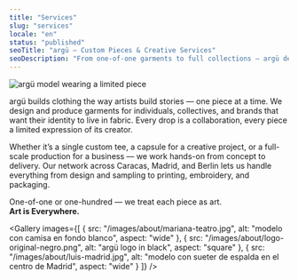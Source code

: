 ```yaml
---
title: "Services"
slug: "services"
locale: "en"
status: "published"
seoTitle: "argü — Custom Pieces & Creative Services"
seoDescription: "From one-of-one garments to full collections — argü designs, personalizes, and produces art you can wear."
---
```


<Hero title="Custom Work & Creative Services" kicker="argü collective" subtitle="From one-of-one to full collections" />

<img
  src="/images/about/mariana-teatro.jpg"
  alt="argü model wearing a limited piece"
  className="w-full max-w-6xl mx-auto mt-10 rounded-2xl object-cover aspect-[21/9]"
  loading="eager"
  decoding="async"
/>

<section className="max-w-4xl mx-auto px-4 md:px-6 my-16 space-y-6">
  <p>
    argü builds clothing the way artists build stories — one piece at a time.  
    We design and produce garments for individuals, collectives, and brands that want
    their identity to live in fabric. Every drop is a collaboration, every piece a limited
    expression of its creator.
  </p>
  <p>
    Whether it’s a single custom tee, a capsule for a creative project, or a full-scale
    production for a business — we work hands-on from concept to delivery.
    Our network across Caracas, Madrid, and Berlin lets us handle everything from design and sampling
    to printing, embroidery, and packaging.
  </p>

  <Callout tone="success">
    One-of-one or one-hundred — we treat each piece as art.  
    <br />
    <strong>Art is Everywhere.</strong>
  </Callout>
</section>

<Gallery images={[
  { src: "/images/about/mariana-teatro.jpg", alt: "modelo con camisa en fondo blanco", aspect: "wide" },
  { src: "/images/about/logo-original-negro.png", alt: "argü logo in black", aspect: "square" },
  { src: "/images/about/luis-madrid.jpg", alt: "modelo con sueter de espalda en el centro de Madrid", aspect: "wide" }
]} />
